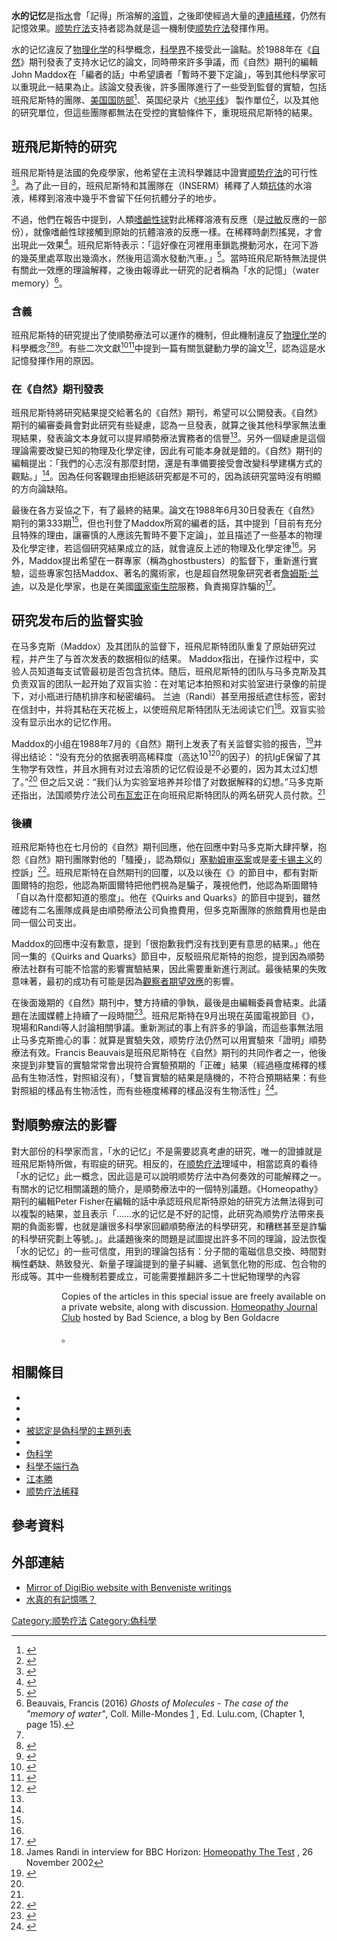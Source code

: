 <!--{{Infobox pseudoscience
| topics=[[顺势疗法|顺势疗法]]、[[替代医学|替代医学]]、[[伪科学|伪科学]]
| claims=聲稱在特定條件下，水可以「記得」所溶解的物質，即使經過任意次大量的稀釋仍可以記得
| origyear={{launch date and age|df=y|1988}}
| origprop={{le|雅克·班飛尼斯特|Jacques Benveniste}}
| currentprop={{le|Madeleine Ennis|Madeleine Ennis}}<br>[[布赖恩·约瑟夫森|布赖恩·约瑟夫森]]<br>[[吕克·蒙塔尼耶|吕克·蒙塔尼耶]]<br>許多[[顺势疗法|顺势疗法]]人士
}}--->
'''水的记忆'''是指[[水|水]]會「記得」所溶解的[[溶質|溶質]]，之後即使經過大量的[[連續稀釋|連續稀釋]]，仍然有記憶效果。[[顺势疗法|顺势疗法]]支持者認為就是這一機制使[[顺势疗法|顺势疗法]]發揮作用。

水的记忆違反了[[物理化学|物理化学]]的科學概念，[[科學界|科學界]]不接受此一論點。{{le|雅克·班飛尼斯特|Jacques Benveniste}}於1988年在《[[自然_(期刊)|自然]]》期刊發表了支持水记忆的論文，同時帶來許多爭議，而《自然》期刊的編輯John Maddox在「編者的話」中希望讀者「暫時不要下定論」，等到其他科學家可以重現此一結果為止。該論文發表後，許多團隊進行了一些受到監督的實驗，包括班飛尼斯特的團隊、[[美国国防部|美国国防部]]<ref>{{Cite web |url=https://sciencebasedmedicine.org/integrative-medicine-invades-the-u-s-military-part-three/ |title=Integrative Medicine Invades the U.S. Military: Part Three |last=Bellamy |first=Jann |date=2013-08-08 |website=Science-Based Medicine |access-date=2017-10-01 |archive-date=2019-12-31 |archive-url=https://web.archive.org/web/20191231051314/https://sciencebasedmedicine.org/integrative-medicine-invades-the-u-s-military-part-three/ |dead-url=no }}</ref>、英国纪录片《[[地平线_(英国纪录片)|地平线]]》 製作單位<ref name="bbc">{{cite web | url = http://www.bbc.co.uk/science/horizon/2002/homeopathytrans.shtml | title = Homeopathy: The test. Transcript. | publisher = BBC Two | date = 2003-11-26 | accessdate = 2007-03-04 | archive-date = 2020-01-14 | archive-url = https://web.archive.org/web/20200114055700/http://www.bbc.co.uk/science/horizon/2002/homeopathytrans.shtml | dead-url = no }}</ref>，以及其他的研究單位，但這些團隊都無法在受控的實驗條件下，重現班飛尼斯特的結果。

==班飛尼斯特的研究==
班飛尼斯特是法國的免疫學家，他希望在主流科學雜誌中證實[[顺势疗法|顺势疗法]]的可行性<ref name="personaltribute">{{cite journal|author=Poitevin, Bernard|title=Jacques Benveniste: a personal tribute|journal=Homeopathy|volume=94|issue=2|year=2005|pages=138–139|doi=10.1016/j.homp.2005.02.004}}</ref>。為了此一目的，班飛尼斯特和其團隊在{{le|法國國家醫學研究院|French for National Institute of Health and Medical Research}}（INSERM）稀釋了人類[[抗体|抗体]]的水溶液，稀釋到溶液中幾乎不會留下任何抗體分子的地步。

不過，他們在報告中提到，人類[[嗜鹼性球|嗜鹼性球]]對此稀釋溶液有反應（是[[过敏|过敏]]反應的一部份），就像嗜鹼性球接觸到原始的抗體溶液的反應一樣。在稀釋時劇烈搖晃，才會出現此一效果<ref name="benveniste">{{cite journal
|journal = Nature|title = Human basophil degranulation triggered by very dilute antiserum against IgE|volume = 333|date = 30 June 1988|pages = 816–818|doi = 10.1038/333816a0|pmid = 2455231|issue = 6176|bibcode = 1988Natur.333..816D|vauthors = Dayenas E, Beauvais F, Amara J, Oberbaum M, Robinzon B, Miadonna A, Tedeschit A, Pomeranz B, Fortner P, Belon P, Sainte-Laudy J, Poitevin B, Benveniste J}}</ref>。班飛尼斯特表示：「這好像在河裡用車鎖匙攪動河水，在河下游的幾英里處萃取出幾滴水，然後用這滴水發動汽車。」<ref name="time">{{cite journal
| author = John Langone
| journal = Time Magazine
| title = The Water That Lost Its Memory
| date = 8 August 1988
| url = http://www.time.com/time/magazine/article/0,9171,968080,00.html
| accessdate = 2007-06-05
| archive-date = 2008-03-12
| archive-url = https://web.archive.org/web/20080312173949/http://www.time.com/time/magazine/article/0,9171,968080,00.html
| dead-url = no
}}</ref>。當時班飛尼斯特無法提供有關此一效應的理論解釋，之後由報導此一研究的記者稱為「水的記憶」（water memory）<ref>Beauvais, Francis (2016) ''Ghosts of Molecules - The case of the "memory of water"'', Coll. Mille-Mondes [http://www.mille-mondes.fr] {{Wayback|url=http://www.mille-mondes.fr/ |date=20191003050906 }}, Ed. Lulu.com, {{ISBN|978-1-326-45874-4}} (Chapter 1, page 15).{{self-published source|date=June 2020}}</ref>{{self-published inline|date=2020年7月}}。

===含義===
班飛尼斯特的研究提出了使順勢療法可以運作的機制，但此機制違反了[[物理化学|物理化学]]的科學概念<ref name="time" /><ref name=NatureEditorial>{{cite journal|author=Anonymous [John Maddox]|title=When to believe the unbelievable|journal=Nature|doi=10.1038/333787a0|volume=333|issue=6176|year=1988|pages=787|pmid=<!--none-->|bibcode = 1988Natur.333Q.787. }}</ref><ref>{{cite journal | author = P. Ball | authorlink = Philip Ball | title = Here lies one whose name is writ in water | journal = Nature | date = 8 August 2007 | doi = 10.1038/news070806-6 | url = http://www.nature.com/news/2007/070806/full/news070806-6.html | accessdate = 2011-02-13 | archive-date = 2019-01-18 | archive-url = https://web.archive.org/web/20190118061220/http://www.nature.com/news/2007/070806/full/news070806-6.html | dead-url = no }}</ref>。有些二次文獻<ref name="SpellmanPrice-Bayer2010">{{cite book|author1=Frank R. Spellman|author2=Joni Price-Bayer|title=In Defense of Science: Why Scientific Literacy Matters|url=https://archive.org/details/indefenseofscien0000spel|url-access=registration|date=16 December 2010|publisher=Government Institutes|isbn=978-1-60590-711-6|pages=[https://archive.org/details/indefenseofscien0000spel/page/77 77]}}</ref><ref>{{citation|last=Novella|first=Steven|authorlink=Steven Novella|title=The Memory of Water: The Science of Medicine|volume=35|issue=3|date=May–June 2011|journal=Skeptical Inquirer|url=http://www.csicop.org/si/show/the_memory_of_water/|accessdate=2020-07-26|archive-date=2019-04-02|archive-url=https://web.archive.org/web/20190402210312/https://www.csicop.org/si/show/the_memory_of_water|dead-url=no}}</ref>中提到一篇有關氫鍵動力學的論文<ref name="cowan">{{cite journal |author=Cowan ML |title=Ultrafast memory loss and energy redistribution in the hydrogen bond network of liquid H<sub>2</sub>O |journal=Nature |volume=434 |issue=7030 |pages=199–202 |year=2005 |pmid=15758995 |doi=10.1038/nature03383 |author2=Bruner BD |author3=Huse N |display-authors=3 |last4=Dwyer |first4=J. R. |last5=Chugh |first5=B. |last6=Nibbering |first6=E. T. J. |last7=Elsaesser |first7=T. |last8=Miller |first8=R. J. D.|bibcode = 2005Natur.434..199C }}</ref>，認為這是水記憶發揮作用的原因。

===在《自然》期刊發表===
班飛尼斯特將研究結果提交給著名的《自然》期刊，希望可以公開發表。《自然》期刊的編審委員會對此研究有些疑慮，認為一旦發表，就算之後其他科學家無法重現結果，發表論文本身就可以提昇順勢療法實務者的信譽<ref name="time" />。另外一個疑慮是這個理論需要改變已知的物理及化學定律，因此有可能本身就是錯的。《自然》期刊的編輯{{le|John Maddox|John Maddox}}提出：「我們的心志沒有那麼封閉，還是有準備要接受會改變科學建構方式的觀點。」<ref name="time" />。因為任何客觀理由拒絕該研究都是不可的，因為該研究當時沒有明顯的方向論缺陷。

最後在各方妥協之下，有了最終的結果。論文在1988年6月30日發表在《自然》期刊的第333期<ref name="benveniste" />，但也刊登了Maddox所寫的編者的話，其中提到「目前有充分且特殊的理由，讓審慎的人應該先暫時不要下定論」，並且描述了一些基本的物理及化學定律，若這個研究結果成立的話，就會違反上述的物理及化學定律<ref name=NatureEditorial />。另外，Maddox提出希望在一群專家（稱為ghostbusters）的監督下，重新進行實驗，這些專家包括Maddox、著名的魔術家，也是超自然現象研究者者[[詹姆斯·兰迪|詹姆斯·兰迪]]，以及是化學家，也是在美國[[國家衛生院_(美國)|國家衛生院]]服務，負責揭穿詐騙的{{le|沃爾特·斯圖爾特|Walter W. Stewart (chemist)}}<ref>{{citation |title= E-mailed Antigens and Iridium's Iridescence |others= column "Psychic Vibrations" |author= Robert Sheaffer |volume= 22 |issue= 1 |date= January–February 1998 |work= Skeptical Inquirer |url= http://www.csicop.org/si/show/e-mailed_antigens_and_iridiumrsquos_iridescence/ |author-link= Robert Sheaffer |accessdate= 2020-07-26 |archive-date= 2012-09-21 |archive-url= https://web.archive.org/web/20120921085246/http://www.csicop.org/si/show/e-mailed_antigens_and_iridiumrsquos_iridescence |dead-url= no }}</ref>。

== 研究发布后的监督实验 ==
在马多克斯（Maddox）及其团队的监督下，班飛尼斯特团队重复了原始研究过程，并产生了与首次发表的数据相似的结果。 Maddox指出，在操作过程中，实验人员知道每支试管最初是否包含抗体。随后，班飛尼斯特的团队与马多克斯及其负责双盲的团队一起开始了双盲实验：在对笔记本拍照和对实验室进行录像的前提下，对小瓶进行随机排序和秘密编码。 兰迪（Randi）甚至用报纸遮住标签，密封在信封中，并将其粘在天花板上，以使班飛尼斯特团队无法阅读它们<ref name="horizon">James Randi in interview for BBC Horizon: [https://www.bbc.co.uk/science/horizon/2002/homeopathy.shtml Homeopathy The Test] {{Wayback|url=https://www.bbc.co.uk/science/horizon/2002/homeopathy.shtml |date=20200114055742 }}, 26 November 2002</ref>。双盲实验没有显示出水的记忆作用。

Maddox的小组在1988年7月的《自然》期刊上发表了有关监督实验的报告，<ref name="maddox">{{cite journal
| journal = Nature
| title = "High-dilution" experiments a delusion
| url = https://archive.org/details/sim_nature-uk_1988-07-28_334_6180/page/287
| volume = 334
| date = 28 July 1988
| author = J. Maddox
|author2=J. Randi |author3=W. W. Stewart
 | pages = 287–290
| doi = 10.1038/334287a0
| pmid = 2455869
| issue = 6180
| bibcode=1988Natur.334..287M}}</ref>并得出结论：“没有充分的依据表明高稀释度（高达<math>10^{120}</math>的因子）的抗IgE保留了其生物学有效性，并且水拥有对过去溶质的记忆假设是不必要的，因为其太过幻想了。”<ref name="time" /> 但之后又说：“我们认为实验室培养并珍惜了对数据解释的幻想。”马多克斯还指出，法国顺势疗法公司[[布瓦宏|布瓦宏]]正在向班飛尼斯特团队的两名研究人员付款。<ref name="maddox"/>

===後續===
班飛尼斯特也在七月份的《自然》期刊回應，他在回應中對马多克斯大肆抨擊，抱怨《自然》期刊團隊對他的「騷擾」，認為類似」[[塞勒姆审巫案|塞勒姆审巫案]]或是[[麦卡锡主义|麦卡锡主义]]的控訴」<ref name="letters">{{cite journal|journal=Nature |title=Dr Jacques Benveniste replies |volume=334 |date=28 July 1988 |author=J. Benveniste |pages=291 |url=http://br.geocities.com/criticandokardec/benveniste02.pdf |doi=10.1038/334291a0 |archiveurl=https://web.archive.org/web/20091018233412/http://br.geocities.com/criticandokardec/benveniste02.pdf |archivedate=18 October 2009 |issue=6180 |bibcode=1988Natur.334..291B |url-status=unfit }}</ref>。班飛尼斯特在自然期刊的回覆，以及以後在《{{le|Quirks and Quarks|Quirks and Quarks}}》的節目中，都有對斯圖爾特的抱怨，他認為斯圖爾特把他們視為是騙子，蔑視他們，他認為斯圖爾特「自以為什麼都知道的態度」。他在《Quirks and Quarks》的節目中提到，雖然確認有二名團隊成員是由順勢療法公司負擔費用，但多克斯團隊的旅館費用也是由同一個公司支出。

Maddox的回應中沒有歉意，提到「很抱歉我們沒有找到更有意思的結果。」他在同一集的《Quirks and Quarks》節目中，反駁班飛尼斯特的抱怨，提到因為順勢療法社群有可能不恰當的影響實驗結果，因此需要重新進行測試。最後結果的失敗意味著，最初的成功有可能是因為[[觀察者期望效應|觀察者期望效應]]的影響。

在後面幾期的《自然》期刊中，雙方持續的爭執，最後是由編輯委員會結束。此議題在法國媒體上持續了一段時間<ref name="controversy">{{cite journal
| journal = Nature
| title = Benveniste controversy rages on in the French press
| volume = 334
| date = 28 July 1988
| author = P. Coles
| pages = 372
| doi = 10.1038/334372a0
| pmid = 2457165
| issue = 6181
|bibcode = 1988Natur.334..372C | doi-access = free
}}</ref>。班飛尼斯特在9月出現在英國電視節目《{{le|After Dark (電視節目)|After Dark (TV series)|After Dark}}》，現場和Randi等人討論相關爭議。重新測試的事上有許多的爭論，而這些事無法阻止马多克斯擔心的事：就算是實驗失效，顺势疗法仍然可以用實驗來「證明」順勢療法有效。Francis Beauvais是班飛尼斯特在《自然》期刊的共同作者之一，他後來提到非雙盲的實驗常常會出現符合實驗預期的「正確」結果（經過極度稀釋的樣品有生物活性，對照組沒有），「雙盲實驗的結果是隨機的，不符合預期結果：有些對照組的樣品有生物活性，而有些極度稀釋的樣品沒有生物活性」<ref>{{cite journal | last1 = Beauvais | first1 = Francis | year = 2008 | title = Memory of water and blinding | journal = Homeopathy | volume = 97 | issue = 1| pages = 41–42 | pmid = 18194766 | doi=10.1016/j.homp.2007.10.001 }}</ref>。

== 對順勢療法的影響 ==
對大部份的科學家而言，「水的记忆」不是需要認真考慮的研究，唯一的證據就是班飛尼斯特所做，有瑕疵的研究。相反的，在[[顺势疗法|顺势疗法]]理域中，相當認真的看待「水的记忆」此一概念，因此這是可以說明顺势疗法中為何奏效的可能解釋之一。
有關水的记忆相關議題的簡介，是順勢療法中的一個特別議題。《Homeopathy》期刊的編輯Peter Fisher在編輯的話中承認班飛尼斯特原始的研究方法無法得到可以複製的結果，並且表示「……水的记忆是不好的記憶，此研究為顺势疗法帶來長期的負面影響，也就是讓很多科學家回顧順勢療法的科學研究，和糟糕甚至是詐騙的科學研究劃上等號。」。此議題後來的問題是試圖提出許多不同的理論，設法恢復「水的记忆」的一些可信度，用到的理論包括有：分子間的電磁信息交換、時間對稱性虧缺、熱致發光、新量子理論提到的量子糾纏、過氧氫化物的形成、包合物的形成等。其中一些機制若要成立，可能需要推翻許多二十世紀物理學的內容<ref name="Homeopathy2007">{{citation
 | editor = Martin Chaplin
 | date = 2007
 | title = The Memory of Water ''Homeopathy'' 96:141-230}} 
::Copies of the articles in this special issue are freely available on a private website, along with discussion. [http://www.badscience.net/?p=490 Homeopathy Journal Club] {{Wayback|url=http://www.badscience.net/?p=490 |date=20141022195006 }} hosted by Bad Science, a blog by Ben Goldacre</ref>。

==相關條目==
<!--{{portal|Water}}-->
* {{le|六邊形水|Hexagonal water}}
* {{le|DNA遠端傳輸|DNA teleportation}}
* {{le|物理實驗錯誤詐騙列表|List of experimental errors and frauds in physics}}
* [[被認定是偽科學的主題列表|被認定是偽科學的主題列表]]
* {{le|病態科學|Pathological science}}
* [[伪科学|伪科学]]
* [[科學不端行為|科學不端行為]]
* [[江本勝|江本勝]]
* [[顺势疗法稀释|顺势疗法稀释]]

==參考資料==
{{reflist}}

== 外部連結 ==
* [http://watermemory.info Mirror of DigiBio website with Benveniste writings] {{Wayback|url=http://watermemory.info/ |date=20110604144257 }}
* [https://technews.tw/2019/11/30/could-water-really-have-a-memory/ 水真的有記憶嗎？] {{Wayback|url=https://technews.tw/2019/11/30/could-water-really-have-a-memory/ |date=20200607182432 }}
{{Pseudoscience}}

{{DEFAULTSORT:Water Memory}}
[[Category:顺势疗法|Category:顺势疗法]]
[[Category:偽科學|Category:偽科學]]